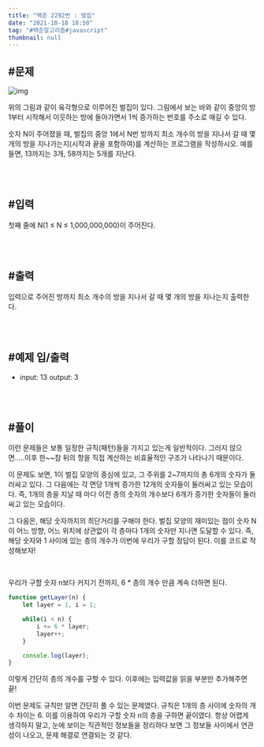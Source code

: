 ```yaml
---
title: "백준 2292번 : 벌집"
date: "2021-10-18 18:50"
tag: "#백준알고리즘#javascript"
thumbnail: null
---
```


## #문제

![img](../../../post-images/20211018/벌집.png)

위의 그림과 같이 육각형으로 이루어진 벌집이 있다. 그림에서 보는 바와 같이 중앙의 방 1부터 시작해서 이웃하는 방에 돌아가면서 1씩 증가하는 번호를 주소로 매길 수 있다.

숫자 N이 주어졌을 때, 벌집의 중앙 1에서 N번 방까지 최소 개수의 방을 지나서 갈 때 몇 개의 방을 지나가는지(시작과 끝을 포함하여)를 계산하는 프로그램을 작성하시오. 예를 들면, 13까지는 3개, 58까지는 5개를 지난다.

<br/>
<br/>

## #입력

첫째 줄에 N(1 ≤ N ≤ 1,000,000,000)이 주어진다.

<br/>
<br/>

## #출력

입력으로 주어진 방까지 최소 개수의 방을 지나서 갈 때 몇 개의 방을 지나는지 출력한다.

<br/>
<br/>

## #예제 입/출력

- input: 13
    output: 3
    
<br/>
<br/>

## #풀이

이런 문제들은 보통 일정한 규칙(패턴)들을 가지고 있는게 일반적이다. 그러지 않으면.....이후 한~~참 뒤의 항을 직접 계산하는 비효율적인 구조가 나타나기 때문이다.

이 문제도 보면, 1이 벌집 모양의 중심에 있고, 그 주위를 2~7까지의 총 6개의 숫자가 둘러싸고 있다. 그 다음에는 각 면당 1개씩 증가한 12개의 숫자들이 둘러싸고 있는 모습이다. 즉, 1개의 층을 지날 때 마다 이전 층의 숫자의 개수보다 6개가 증가한 숫자들이 둘러싸고 있는 모습이다. 

그 다음은, 해당 숫자까지의 최단거리를 구해야 한다. 벌집 모양의 재미있는 점이 숫자 N이 어느 방향, 어느 위치에 상관없이 각 층마다 1개의 숫자만 지나면 도달할 수 있다. 즉, 해당 숫자와 1 사이에 있는 층의 개수가 이번에 우리가 구할 정답이 된다. 이를 코드로 작성해보자!

<br/>

우리가 구할 숫자 n보다 커지기 전까지, 6 * 층의 개수 만큼 계속 더하면 된다. 
```javascript
function getLayer(n) {
    let layer = 1, i = 1;

    while(i < n) {
        i += 6 * layer;
        layer++;
    }

    console.log(layer);
}
```

이렇게 간단히 층의 개수를 구할 수 있다. 이후에는 입력값을 읽을 부분만 추가해주면 끝!

이번 문제도 규칙만 알면 간단히 풀 수 있는 문제였다. 규칙은 1개의 층 사이에 숫자의 개수 차이는 6. 이를 이용하여 우리가 구할 숫자 n의 층을 구하면 끝이였다. 항상 어렵게 생각하지 말고, 눈에 보이는 직관적인 정보들을 정리하다 보면 그 정보들 사이에서 연관성이 나오고, 문제 해결로 연결되는 것 같다.